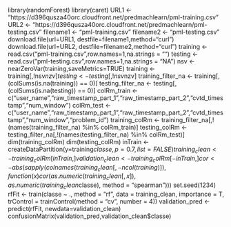 library(randomForest)
library(caret)
URL1 <- "https://d396qusza40orc.cloudfront.net/predmachlearn/pml-training.csv"
URL2 <- "https://d396qusza40orc.cloudfront.net/predmachlearn/pml-testing.csv"
filename1 <- "pml-training.csv"
filename2 <- "pml-testing.csv"
download.file(url=URL1, destfile=filename1,method="curl")
download.file(url=URL2, destfile=filename2,method="curl")
training <- read.csv("pml-training.csv",row.names=1,na.strings = "")
testing <- read.csv("pml-testing.csv",row.names=1,na.strings = "NA")
nsv <- nearZeroVar(training,saveMetrics=TRUE)
training <- training[,!nsv$nzv]
testing <- testing[,!nsv$nzv]
training_filter_na <- training[,(colSums(is.na(training)) == 0)]
testing_filter_na <- testing[,(colSums(is.na(testing)) == 0)]
colRm_train <- c("user_name","raw_timestamp_part_1","raw_timestamp_part_2","cvtd_timestamp","num_window")
colRm_test <- c("user_name","raw_timestamp_part_1","raw_timestamp_part_2","cvtd_timestamp","num_window","problem_id")
training_colRm <- training_filter_na[,!(names(training_filter_na) %in% colRm_train)]
testing_colRm <- testing_filter_na[,!(names(testing_filter_na) %in% colRm_test)]
dim(training_colRm)
dim(testing_colRm)
inTrain <- createDataPartition(y=training$classe, p=0.7, list=FALSE)
training_clean <- training_colRm[inTrain,]
validation_clean <- training_colRm[-inTrain,]
cor <- abs(sapply(colnames(training_clean[, -ncol(training)]), function(x) cor(as.numeric(training_clean[, x]), as.numeric(training_clean$classe), method = "spearman")))
set.seed(1234)
rfFit <- train(classe ~ ., method = "rf", data = training_clean, importance = T, trControl = trainControl(method = "cv", number = 4))
validation_pred <- predict(rfFit, newdata=validation_clean)
confusionMatrix(validation_pred,validation_clean$classe)

